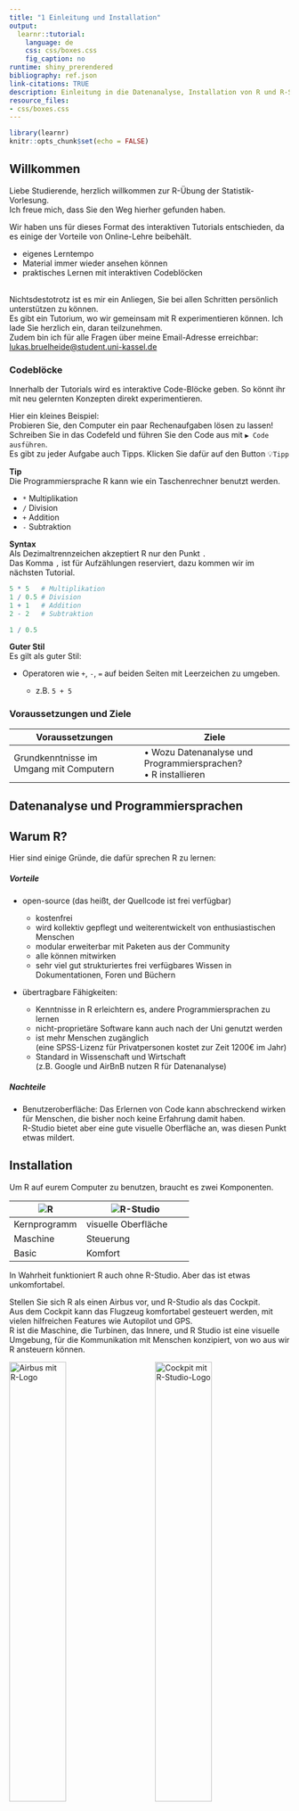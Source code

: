 ```yaml
---
title: "1 Einleitung und Installation"
output:
  learnr::tutorial:
    language: de
    css: css/boxes.css
    fig_caption: no
runtime: shiny_prerendered
bibliography: ref.json
link-citations: TRUE
description: Einleitung in die Datenanalyse, Installation von R und R-Studio
resource_files:
- css/boxes.css
---
```


```r
library(learnr)
knitr::opts_chunk$set(echo = FALSE)
```

## Willkommen

Liebe Studierende, herzlich willkommen zur R-Übung der Statistik-Vorlesung.\
Ich freue mich, dass Sie den Weg hierher gefunden haben.

Wir haben uns für dieses Format des interaktiven Tutorials entschieden, da es einige der Vorteile von Online-Lehre beibehält.

::: vorteile
-   eigenes Lerntempo
-   Material immer wieder ansehen können
-   praktisches Lernen mit interaktiven Codeblöcken
:::

\
Nichtsdestotrotz ist es mir ein Anliegen, Sie bei allen Schritten persönlich unterstützen zu können.\
Es gibt ein Tutorium, wo wir gemeinsam mit R experimentieren können. Ich lade Sie herzlich ein, daran teilzunehmen.\
Zudem bin ich für alle Fragen über meine Email-Adresse erreichbar:\
[lukas.bruelheide\@student.uni-kassel.de](mailto:lukas.bruelheide@student.uni-kassel.de){.email}

### Codeblöcke

Innerhalb der Tutorials wird es interaktive Code-Blöcke geben. So könnt ihr mit neu gelernten Konzepten direkt experimentieren.

Hier ein kleines Beispiel:\
Probieren Sie, den Computer ein paar Rechenaufgaben lösen zu lassen!\
Schreiben Sie in das Codefeld und führen Sie den Code aus mit `▶ Code ausführen`.\
Es gibt zu jeder Aufgabe auch Tipps. Klicken Sie dafür auf den Button 💡`Tipp`

::: {#first-hint}
**Tip**\
Die Programmiersprache R kann wie ein Taschenrechner benutzt werden.

-   `*` Multiplikation
-   `/` Division
-   `+` Addition
-   `-` Subtraktion

**Syntax**\
Als Dezimaltrennzeichen akzeptiert R nur den Punkt `.`\
Das Komma `,` ist für Aufzählungen reserviert, dazu kommen wir im nächsten Tutorial.
:::

```r
5 * 5   # Multiplikation
1 / 0.5 # Division
1 + 1   # Addition
2 - 2   # Subtraktion
```

```r
1 / 0.5
```

::: infobox
**Guter Stil**\
Es gilt als guter Stil:

-   Operatoren wie `+`, `-`, `=` auf beiden Seiten mit Leerzeichen zu umgeben.

    -   z.B. `5 + 5`
:::

### Voraussetzungen und Ziele

::: grau-nb
+-----------------------------------------+-----------------------------------------------+
| Voraussetzungen                         | Ziele                                         |
+=========================================+===============================================+
| Grundkenntnisse im Umgang mit Computern | • Wozu Datenanalyse und Programmiersprachen?\ |
|                                         | • R installieren                              |
+-----------------------------------------+-----------------------------------------------+
:::

## Datenanalyse und Programmiersprachen

## Warum R?

Hier sind einige Gründe, die dafür sprechen R zu lernen:

##### Vorteile

::: vorteile
-   open-source (das heißt, der Quellcode ist frei verfügbar)

    -   kostenfrei
    -   wird kollektiv gepflegt und weiterentwickelt von enthusiastischen Menschen
    -   modular erweiterbar mit Paketen aus der Community
    -   alle können mitwirken
    -   sehr viel gut strukturiertes frei verfügbares Wissen in Dokumentationen, Foren und Büchern\

-   übertragbare Fähigkeiten:

    -   Kenntnisse in R erleichtern es, andere Programmiersprachen zu lernen
    -   nicht-proprietäre Software kann auch nach der Uni genutzt werden
    -   ist mehr Menschen zugänglich\
        (eine SPSS-Lizenz für Privatpersonen kostet zur Zeit 1200€ im Jahr)
    -   Standard in Wissenschaft und Wirtschaft\
        (z.B. Google und AirBnB nutzen R für Datenanalyse)
:::

##### Nachteile

::: rot
-   Benutzeroberfläche: Das Erlernen von Code kann abschreckend wirken für Menschen, die bisher noch keine Erfahrung damit haben.\
    R-Studio bietet aber eine gute visuelle Oberfläche an, was diesen Punkt etwas mildert.
:::

## Installation

Um R auf eurem Computer zu benutzen, braucht es zwei Komponenten.

::: grau-nb
| ![R](images/Rlogo_small.png) | ![R-Studio](images/RStudio-Logo-small.png) |
|------------------------------|--------------------------------------------|
| Kernprogramm                 | visuelle Oberfläche                        |
| Maschine                     | Steuerung                                  |
| Basic                        | Komfort                                    |
:::

In Wahrheit funktioniert R auch ohne R-Studio. Aber das ist etwas unkomfortabel.

Stellen Sie sich R als einen Airbus vor, und R-Studio als das Cockpit.\
Aus dem Cockpit kann das Flugzeug komfortabel gesteuert werden, mit vielen hilfreichen Features wie Autopilot und GPS.\
R ist die Maschine, die Turbinen, das Innere, und R Studio ist eine visuelle Umgebung, für die Kommunikation mit Menschen konzipiert, von wo aus wir R ansteuern können.

<p align="center">

<img src="images/rplane.png" alt="Airbus mit R-Logo" width="45%"/>         <img src="images/cockpit.png" alt="Cockpit mit R-Studio-Logo" width="45%"/>

</p>

<!-- ![Airbus mit R-Logo](images/rplane.png){width="50%"}  ![Cockpit mit R-Studio-Logo](images/cockpit.png){width="50%"} -->

::: infobox
<p>

Wichtig ist, dass zuerst **R** installiert wird, und danach **R-Studio**.

</p>
:::

------------------------------------------------------------------------

### 1. <img src="https://www.r-project.org/logo/Rlogo.png" alt="R Logo" width="6%" height="6%"/> {.tabset .tabset-fade}

Wir können R beim "Comprehensive R Archive Network" herunterladen, kurz **CRAN**.

1.  <https://cran.rstudio.com/> besuchen\
2.  Betriebssystem auswählen

#### Windows

3.  [Install R for the first time](https://ftp.gwdg.de/pub/misc/cran/bin/windows/base/) anklicken\
4.  [Installer herunterladen](https://ftp.gwdg.de/pub/misc/cran/bin/windows/base/R-4.2.1-win.exe) und ausführen.\
5.  Bei der Installation bitte die Standardeinstellungen beibehalten und nicht in benutzerdefinierte Verzeichnisse installieren.

------------------------------------------------------------------------

#### Mac

3.  Die eigene MacOS-Version und den Typ des Prozessors herausfinden:

    ![Bild des Mauszeigers schwebend über dem Apple-Menü-Eintrag "Über diesen Mac"](images/macVersion.png)

    Version und Prozessortyp ablesen (in meinem Fall macOS 10.14 und Intel-Prozessor)

    ![Bild der Infobox "Über diesen Mac", enthält Version und Prozessortyp](images/macVersion1.png)

    (Die allermeisten Macs haben einen Intel-Prozessor. Modelle ab 2020 können einen AppleSilicon-Prozessor haben.)

4.  Im Abschnitt `Latest release` die passende Version finden.

    In meinem Fall wäre das die oberste Version für Intel-Prozessoren.\
    Mein macOS 10.14 wird gerade so noch unterstützt.\
    Für ältere Macs werden aber auch frühere R-Versionen zur Verfügung gestellt.\
    ![Bild des Abschnitts latest release, zeigt Kompatibilität ab macOS 10.13 und für Intel-Prozessoren](images/macVersion2.png)

5.  Die [.pkg](https://ftp.gwdg.de/pub/misc/cran/bin/macosx/base/R-4.2.1.pkg)-Datei herunterladen und ausführen.\

6.  Während der Installation alle Standardeinstellungen beibehalten. Bitte keine benutzerdefinierten Verzeichnisse angeben.

7.  Fertig, jetzt nur noch R-Studio installieren, siehe nächster Abschnitt.

------------------------------------------------------------------------

#### Linux

-   Linux-Distribution auswählen und den gut dokumentierten Installationsanweisungen folgen

------------------------------------------------------------------------

### 2. <img src="https://www.rstudio.com/wp-content/uploads/2018/10/RStudio-Logo-Flat.png" alt="R-Studio Logo" width="15%" height="15%"/>

1.  <https://www.rstudio.com/products/rstudio/download/#download> besuchen.\
    Die richtige Version sollte automatisch vorgeschlagen werden.
2.  Laden Sie den Installer herunter und folgen Sie den Installationsanweisungen.

<details>

<summary>

Für alle mit alten PCs: hier klicken

</summary>

[R-Studio für ältere Betriebssysteme](https://www.rstudio.com/products/rstudio/older-versions/#rstudio-desktop)

| Version                                                                | Windows | MacOS  | Ubuntu  | RedHat | Architektur |
|------------------------------------------------------------------------|---------|--------|---------|--------|-------------|
| 0.98                                                                   | XP+     | 10.6+  | 10 - 14 | 6+     | x86, x64    |
| 0.99                                                                   | 7+      | 10.6+  | 12 - 14 | 6+     | x86, x64    |
| 1.0                                                                    | 7+      | 10.6+  | 12 - 14 | 7+     | x86, x64    |
| 1.1                                                                    | 7+      | 10.6+  | 12+     | 7+     | x86, x64    |
| 1.2                                                                    | 7+      | 10.11+ | 14+     | 7+     | x64         |
| [1.4](https://www.rstudio.com/products/rstudio/older-versions/#141743) | 7+      | 10.12+ | 14 - 20 | 7+     | x64         |
| [2021.09.2](https://dailies.rstudio.com/version/2021.09.2+382.pro1/)   | 10+     | 10.13+ | 18 - 20 | 7+     | x64         |

</details>

------------------------------------------------------------------------

### Tablets

Für alle, die z. B. mit einem Tablet teilnehmen, keinen Computer haben, oder auf deren Computer sich kein R installieren lässt, gibt es auch eine web-basierte Anwendung, die sich im Browser öffnen lässt.

1.  <https://rstudio.cloud/plans/free> aufrufen
2.  **Sign up** anklicken
3.  Account erstellen
4.  ein neues Projekt erstellen

## R-Studio verstehen

### Hat bei der Installation alles geklappt?

Öfnen Sie R-Studio.\
Vielleicht fühlt es sich jetzt wirklich an, als seien Sie im Cockpit eines Airbus. Viele Knöpfe unbekannter Funktion, Panels, Menüs und Symbole.

Hat R-Studio die Installation von R erkannt? Besser gesagt, gibt es auch wirklich einen Airbus hinter Ihrem Cockpit?\
Wenn ja, erkennt R-Studio dass eine R-Version installiert ist. Das sollte es in etwas so aussehen:\
![R-Konsole](images/console.png)\
Probieren Sie ein paar Rechenaufgaben, um zu testen ob alles klappt!

Sollte R nicht erkannt werden oder eine sonstige Fehlermeldung erscheinen, bin ich gerne behilflich bei der Lösung. Machen Sie dafür bitte einen Screenshot und wenden sich an mich per [Email](mailto:lukas.bruelheide@student.uni-kassel.de){.email}.

### Ausblick nächstes Thema

Im nächsten Tutorial geht es in R-Studio weiter.

```r
install.packages("remotes")
remotes::install_github("statistik-lehre/tutor")
library(tutor)
```

### Literaturverzeichnis
